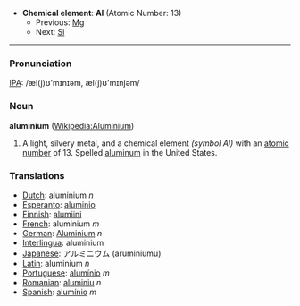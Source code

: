 *'''Chemical element''': '''Al''' (Atomic Number: 13)
**Previous: [[Magnesium|Mg]]
**Next: [[Silicon|Si]]
----
=== Pronunciation ===
[[IPA]]: /æl(j)ʊ'mɪnɪəm, æl(j)ʊ'mɪnjəm/

=== Noun ===
'''aluminium''' ([[en:Aluminium|Wikipedia:Aluminium]])

# A light, silvery metal, and a chemical element ''(symbol Al)'' with an [[atomic number]] of 13.  Spelled [[aluminum]] in the United States.

===Translations===
*[[Dutch]]: aluminium ''n''
*[[Esperanto]]: [[aluminio]]
*[[Finnish]]: [[alumiini]]
*[[French]]: aluminium ''m''
*[[German]]: [[Aluminium]] ''n''
*[[Interlingua]]: aluminium
*[[Japanese]]: アルミニウム (aruminiumu)
*[[Latin]]: aluminium ''n''
*[[Portuguese]]: [[alumínio]] ''m''
*[[Romanian]]: [[aluminiu]] ''n''
*[[Spanish]]: [[alumínio]] ''m''